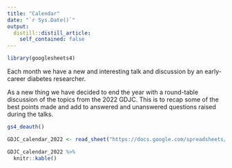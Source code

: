 ```yaml
---
title: "Calendar"
date: "`r Sys.Date()`"
output:
  distill::distill_article:
    self_contained: false
---
```


```r

library(googlesheets4)

```

Each month we have a new and interesting talk and discussion by an early-career diabetes researcher.

As a new thing we have decided to end the year with a round-table discussion of the topics from the 2022 GDJC. This is to recap some of the best points made and add to answered and unanswered questions raised during the talks.


```r
gs4_deauth()

GDJC_calendar_2022 <- read_sheet("https://docs.google.com/spreadsheets/d/1f2aJ1JcbD4IyR_xBz6_TFFnstDo56gai_Luw1J4WVac/edit?usp=sharing", range = "A1:G13")

GDJC_calendar_2022 %>% 
  knitr::kable()


```








